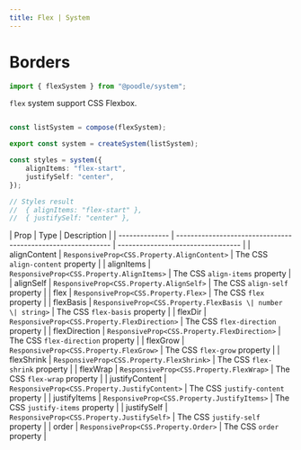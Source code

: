 ```yaml
---
title: Flex | System
---
```


# Borders

```ts
import { flexSystem } from "@poodle/system";
```

`flex` system support CSS Flexbox.

```ts

const listSystem = compose(flexSystem);

export const system = createSystem(listSystem);

const styles = system({
	alignItems: "flex-start",
	justifySelf: "center",
});

// Styles result
//  { alignItems: "flex-start" },
//  { justifySelf: "center" },
```

[//]: # (GetSystemProps[==FlexProps,flex.ts==])
| Prop           | Type                                                         | Description                        |
| -------------- | ------------------------------------------------------------ | ---------------------------------- |
| alignContent   | `ResponsiveProp<CSS.Property.AlignContent>`                  | The CSS `align-content` property   |
| alignItems     | `ResponsiveProp<CSS.Property.AlignItems>`                    | The CSS `align-items` property     |
| alignSelf      | `ResponsiveProp<CSS.Property.AlignSelf>`                     | The CSS `align-self` property      |
| flex           | `ResponsiveProp<CSS.Property.Flex>`                          | The CSS `flex` property            |
| flexBasis      | `ResponsiveProp<CSS.Property.FlexBasis \| number \| string>` | The CSS `flex-basis` property      |
| flexDir        | `ResponsiveProp<CSS.Property.FlexDirection>`                 | The CSS `flex-direction` property  |
| flexDirection  | `ResponsiveProp<CSS.Property.FlexDirection>`                 | The CSS `flex-direction` property  |
| flexGrow       | `ResponsiveProp<CSS.Property.FlexGrow>`                      | The CSS `flex-grow` property       |
| flexShrink     | `ResponsiveProp<CSS.Property.FlexShrink>`                    | The CSS `flex-shrink` property     |
| flexWrap       | `ResponsiveProp<CSS.Property.FlexWrap>`                      | The CSS `flex-wrap` property       |
| justifyContent | `ResponsiveProp<CSS.Property.JustifyContent>`                | The CSS `justify-content` property |
| justifyItems   | `ResponsiveProp<CSS.Property.JustifyItems>`                  | The CSS `justify-items` property   |
| justifySelf    | `ResponsiveProp<CSS.Property.JustifySelf>`                   | The CSS `justify-self` property    |
| order          | `ResponsiveProp<CSS.Property.Order>`                         | The CSS `order` property           |
				

[//]: # (EndGetSystemProps)
